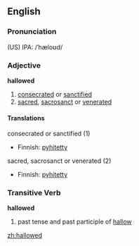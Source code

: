 ==English==
===Pronunciation===
(US) IPA: /ˈhæloʊd/

===Adjective===
'''hallowed'''
# [[consecrated]] or [[sanctified]]
# [[sacred]], [[sacrosanct]] or [[venerated]]

====Translations====
;consecrated or sanctified (1)
{{top}}
*Finnish: [[pyhitetty]]
{{mid}}
{{bottom}}

;sacred, sacrosanct or venerated (2)
{{top}}
*Finnish: [[pyhitetty]]
{{mid}}
{{bottom}}

===Transitive Verb===
'''hallowed'''
# past tense and past participle of [[hallow]]

[[zh:hallowed]]
